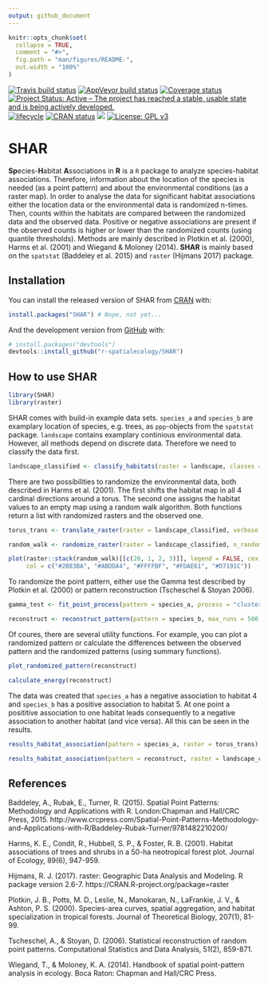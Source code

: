 ```yaml
---
output: github_document
---
```


<!-- README.md is generated from README.Rmd. Please edit that file -->

```r
knitr::opts_chunk$set(
  collapse = TRUE,
  comment = "#>",
  fig.path = "man/figures/README-",
  out.width = "100%"
)
```

[![Travis build status](https://travis-ci.org/r-spatialecology/SHAR.svg?branch=master)](https://travis-ci.org/r-spatialecology/SHAR)
[![AppVeyor build status](https://ci.appveyor.com/api/projects/status/github/r-spatialecology/SHAR?branch=master&svg=true)](https://ci.appveyor.com/project/r-spatialecology/SHAR)
[![Coverage status](https://codecov.io/gh/r-spatialecology/SHAR/branch/master/graph/badge.svg)](https://codecov.io/gh/r-spatialecology/SHAR?branch=master)
[![Project Status: Active – The project has reached a stable, usable state and is being actively developed.](https://www.repostatus.org/badges/latest/active.svg)](https://www.repostatus.org/#active)
[![lifecycle](https://img.shields.io/badge/lifecycle-maturing-blue.svg)](https://www.tidyverse.org/lifecycle/#maturing)
[![CRAN status](https://www.r-pkg.org/badges/version/SHAR)](https://cran.r-project.org/package=SHAR)
[![](http://cranlogs.r-pkg.org/badges/grand-total/SHAR)](http://cran.rstudio.com/web/packages/SHAR/index.html)
[![License: GPL v3](https://img.shields.io/badge/License-GPLv3-blue.svg)](https://www.gnu.org/licenses/gpl-3.0)

# SHAR

**Sp**ecies-**H**abitat **A**ssociations in **R** is a `R` package to analyze species-habitat associations. Therefore, information about the location of the species is needed (as a point pattern) and about the environmental conditions (as a raster map). In order to analyse the data for significant habitat associations either the location data or the environmental data is randomized n-times. Then, counts within the habitats are compared between the randomized data and the observed data. Positive or negative associations are present if the observed counts is higher or lower than the randomized counts (using quantile thresholds). Methods are mainly described in Plotkin et al. (2000), Harms et al. (2001) and Wiegand & Moloney (2014). **SHAR** is mainly based on the `spatstat` (Baddeley et al. 2015) and `raster` (Hijmans 2017) package.

## Installation

You can install the released version of SHAR from [CRAN](https://CRAN.R-project.org) with:

```r
install.packages("SHAR") # Nope, not yet...
```

And the development version from [GitHub](https://github.com/r-spatialecology/SHAR) with:

```r
# install.packages("devtools")
devtools::install_github("r-spatialecology/SHAR")
```
## How to use SHAR

```r
library(SHAR)
library(raster)
```

SHAR comes with build-in example data sets. `species_a` and `species_b` are examplary location of species, e.g. trees, as `ppp`-objects from the `spatstat` package. `landscape` contains examplary continious environmental data. However, all methods depend on discrete data. Therefore we need to classify the data first. 

```r
landscape_classified <- classify_habitats(raster = landscape, classes = 5)
```

There are two possibilities to randomize the environmental data, both described in Harms et al. (2001). The first shifts the habitat map in all 4 cardinal directions around a torus. The second one assigns the habitat values to an empty map using a random walk algorithm. Both functions return a list with randomized rasters and the observed one.

```r
torus_trans <- translate_raster(raster = landscape_classified, verbose = FALSE)

random_walk <- randomize_raster(raster = landscape_classified, n_random = 19, verbose = FALSE)
```

```r
plot(raster::stack(random_walk)[[c(20, 1, 2, 3)]], legend = FALSE, cex = 0.5, 
     col = c("#2B83BA", "#ABDDA4", "#FFFFBF", "#FDAE61", "#D7191C"))
```

To randomize the point pattern, either use the Gamma test described by Plotkin et al. (2000) or pattern reconstruction (Tscheschel & Stoyan 2006). 

```r
gamma_test <- fit_point_process(pattern = species_a, process = "cluster", n_random = 19, verbose = FALSE)

reconstruct <- reconstruct_pattern(pattern = species_b, max_runs = 500, n_random = 19, verbose = FALSE) # takes some time
```

Of coures, there are several utility functions. For example, you can plot a randomized pattern or calculate the differences between the observed pattern and the randomized patterns (using summary functions). 

```r
plot_randomized_pattern(reconstruct)

calculate_energy(reconstruct)
```

The data was created that `species_a` has a negative association to habitat 4 and `species_b` has a positive association to habitat 5. At one point a posititive association to one habitat leads consequently to a negative association to another habitat (and vice versa). All this can be seen in the results.

```r
results_habitat_association(pattern = species_a, raster = torus_trans)

results_habitat_association(pattern = reconstruct, raster = landscape_classified)
```

## References 
Baddeley, A., Rubak, E., Turner, R. (2015). Spatial Point Patterns: Methodology and Applications with R. London:Chapman and Hall/CRC Press, 2015. http://www.crcpress.com/Spatial-Point-Patterns-Methodology-and-Applications-with-R/Baddeley-Rubak-Turner/9781482210200/

Harms, K. E., Condit, R., Hubbell, S. P., & Foster, R. B. (2001). Habitat associations of trees and shrubs in a 50-ha neotropical forest plot. Journal of Ecology, 89(6), 947-959.

Hijmans, R. J. (2017). raster: Geographic Data Analysis and Modeling. R package version 2.6-7. https://CRAN.R-project.org/package=raster

Plotkin, J. B., Potts, M. D., Leslie, N., Manokaran, N., LaFrankie, J. V., & Ashton, P. S. (2000). Species-area curves, spatial aggregation, and habitat specialization in tropical forests. Journal of Theoretical Biology, 207(1), 81-99.

Tscheschel, A., & Stoyan, D. (2006). Statistical reconstruction of random point patterns. Computational Statistics and Data Analysis, 51(2), 859-871.

Wiegand, T., & Moloney, K. A. (2014). Handbook of spatial point-pattern analysis in ecology. Boca Raton: Chapman and Hall/CRC Press.

